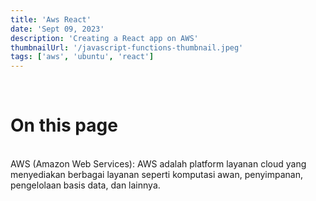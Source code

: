 ```yaml
---
title: 'Aws React'
date: 'Sept 09, 2023'
description: 'Creating a React app on AWS'
thumbnailUrl: '/javascript-functions-thumbnail.jpeg'
tags: ['aws', 'ubuntu', 'react']
---
```

<br />
<div className="flex-col text-center">
  <h1 className="text-2xl py-10" style={{color: '#61dafb'}}>On this page</h1> 
</div>
<br />
AWS (Amazon Web Services): AWS adalah platform layanan cloud yang menyediakan berbagai layanan seperti komputasi awan, penyimpanan, pengelolaan basis data, dan lainnya.
